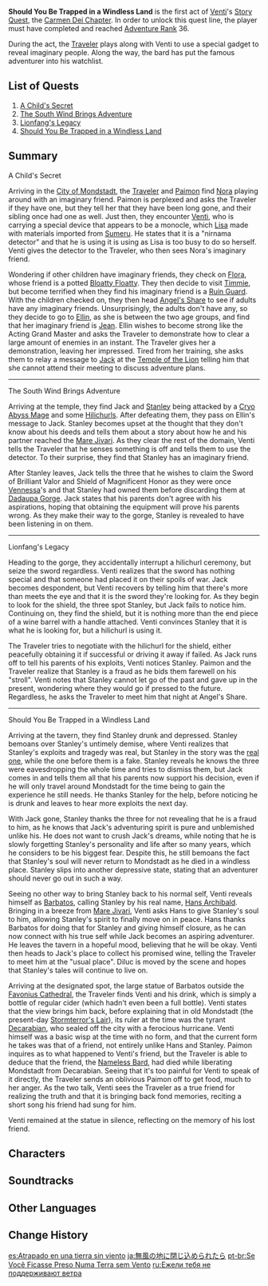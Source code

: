 {{Act Infobox
|image          = Story Card Carmen Dei Chapter Act I.png
|type           = Story
|chapter        = Carmen Dei Chapter
|actNum         = I
|character      = Venti
|ARReq          = 36
|storyQuestReq  = [[Trifolium Chapter]]: Act I - [[True Treasure]]
}}
'''Should You Be Trapped in a Windless Land''' is the first act of [[Venti]]'s [[Story Quest]], the [[Carmen Dei Chapter]]. In order to unlock this quest line, the player must have completed {{Quest|True Treasure}} and reached [[Adventure Rank]] 36.

During the act, the [[Traveler]] plays along with Venti to use a special gadget to reveal imaginary people. Along the way, the bard has put the famous adventurer into his watchlist.

==List of Quests==
# [[A Child's Secret]]
# [[The South Wind Brings Adventure]]
# [[Lionfang's Legacy]]
# [[Should You Be Trapped in a Windless Land (Quest)|Should You Be Trapped in a Windless Land]]

==Summary==
;A Child's Secret
Arriving in the [[City of Mondstadt]], the [[Traveler]] and [[Paimon]] find [[Nora]] playing around with an imaginary friend. Paimon is perplexed and asks the Traveler if they have one, but they tell her that they have been long gone, and their sibling once had one as well. Just then, they encounter [[Venti]], who is carrying a special device that appears to be a monocle, which [[Lisa]] made with materials imported from [[Sumeru]]. He states that it is a "nirnama detector" and that he is using it is using as Lisa is too busy to do so herself. Venti gives the detector to the Traveler, who then sees Nora's imaginary friend.

Wondering if other children have imaginary friends, they check on [[Flora]], whose friend is a potted [[Bloatty Floatty]]. They then decide to visit [[Timmie]], but become terrified when they find his imaginary friend is a [[Ruin Guard]]. With the children checked on, they then head [[Angel's Share]] to see if adults have any imaginary friends. Unsurprisingly, the adults don't have any, so they decide to go to [[Ellin]], as she is between the two age groups, and find that her imaginary friend is [[Jean]]. Ellin wishes to become strong like the Acting Grand Master and asks the Traveler to demonstrate how to clear a large amount of enemies in an instant. The Traveler gives her a demonstration, leaving her impressed. Tired from her training, she asks them to relay a message to [[Jack]] at the [[Temple of the Lion]] telling him that she cannot attend their meeting to discuss adventure plans.
----
;The South Wind Brings Adventure
Arriving at the temple, they find Jack and [[Stanley]] being attacked by a [[Cryo Abyss Mage]] and some [[Hilichurls]]. After defeating them, they pass on Ellin's message to Jack. Stanley becomes upset at the thought that they don't know about his deeds and tells them about a story about how he and his partner reached the [[Mare Jivari]]. As they clear the rest of the domain, Venti tells the Traveler that he senses something is off and tells them to use the detector. To their surprise, they find that Stanley has an imaginary friend.

After Stanley leaves, Jack tells the three that he wishes to claim the Sword of Brilliant Valor and Shield of Magnificent Honor as they were once [[Vennessa]]'s and that Stanley had owned them before discarding them at [[Dadaupa Gorge]]. Jack states that his parents don't agree with his aspirations, hoping that obtaining the equipment will prove his parents wrong. As they make their way to the gorge, Stanley is revealed to have been listening in on them.
----
;Lionfang's Legacy
Heading to the gorge, they accidentally interrupt a hilichurl ceremony, but seize the sword regardless. Venti realizes that the sword has nothing special and that someone had placed it on their spoils of war. Jack becomes despondent, but Venti recovers by telling him that there's more than meets the eye and that it is the sword they're looking for. As they begin to look for the shield, the three spot Stanley, but Jack fails to notice him. Continuing on, they find the shield, but it is nothing more than the end piece of a wine barrel with a handle attached. Venti convinces Stanley that it is what he is looking for, but a hilichurl is using it.

The Traveler tries to negotiate with the hilichurl for the shield, either peacefully obtaining it if successful or driving it away if failed. As Jack runs off to tell his parents of his exploits, Venti notices Stanley. Paimon and the Traveler realize that Stanley is a fraud as he bids them farewell on his "stroll". Venti notes that Stanley cannot let go of the past and gave up in the present, wondering where they would go if pressed to the future. Regardless, he asks the Traveler to meet him that night at Angel's Share.
----
;Should You Be Trapped in a Windless Land
Arriving at the tavern, they find Stanley drunk and depressed. Stanley bemoans over Stanley's untimely demise, where Venti realizes that Stanley's exploits and tragedy was real, but Stanley in the story was the [[Stanley (Historical)|real one]], while the one before them is a fake. Stanley reveals he knows the three were eavesdropping the whole time and tries to dismiss them, but Jack comes in and tells them all that his parents now support his decision, even if he will only travel around Mondstadt for the time being to gain the experience he still needs. He thanks Stanley for the help, before noticing he is drunk and leaves to hear more exploits the next day.

With Jack gone, Stanley thanks the three for not revealing that he is a fraud to him, as he knows that Jack's adventuring spirit is pure and unblemished unlike his. He does not want to crush Jack's dreams, while noting that he is slowly forgetting Stanley's personality and life after so many years, which he considers to be his biggest fear. Despite this, he still bemoans the fact that Stanley's soul will never return to Mondstadt as he died in a windless place. Stanley slips into another depressive state, stating that an adventurer should never go out in such a way.

Seeing no other way to bring Stanley back to his normal self, Venti reveals himself as [[Barbatos]], calling Stanley by his real name, [[Hans Archibald]]. Bringing in a breeze from [[Mare Jivari]], Venti asks Hans to give Stanley's soul to him, allowing Stanley's spirit to finally move on in peace. Hans thanks Barbatos for doing that for Stanley and giving himself closure, as he can now connect with his true self while Jack becomes an aspiring adventurer. He leaves the tavern in a hopeful mood, believing that he will be okay. Venti then heads to Jack's place to collect his promised wine, telling the Traveler to meet him at the "usual place". Diluc is moved by the scene and hopes that Stanley's tales will continue to live on.

Arriving at the designated spot, the large statue of Barbatos outside the [[Favonius Cathedral]], the Traveler finds Venti and his drink, which is simply a bottle of regular cider (which hadn't even been a full bottle). Venti states that the view brings him back, before explaining that in old Mondstadt (the present-day [[Stormterror's Lair]]), its ruler at the time was the tyrant [[Decarabian]], who sealed off the city with a ferocious hurricane. Venti himself was a basic wisp at the time with no form, and that the current form he takes was that of a friend, not entirely unlike Hans and Stanley. Paimon inquires as to what happened to Venti's friend, but the Traveler is able to deduce that the friend, the [[Nameless Bard]], had died while liberating Mondstadt from Decarabian. Seeing that it's too painful for Venti to speak of it directly, the Traveler sends an oblivious Paimon off to get food, much to her anger. As the two talk, Venti sees the Traveler as a true friend for realizing the truth and that it is bringing back fond memories, reciting a short song his friend had sung for him.

Venti remained at the statue in silence, reflecting on the memory of his lost friend.

==Characters==
{{Character Appearances|Should You Be Trapped in a Windless Land|type=Story Quest}}

==Soundtracks==
{{Soundtracks by Category Table|type=quest}}

==Other Languages==
{{Other Languages
|en      = Should You Be Trapped in a Windless Land
|zhs     = 若你困于无风之地
|zhs_rm  = Ruò Nǐ Kùn Yú Wúfēng zhī Dì
|zht     = 若你困於無風之地
|zht_rm  = Ruò Nǐ Kùn Yú Wúfēng zhī Dì
|zh_tl   = If You're Trapped in a Windless Place
|ja      = 無風の地に閉じ込められたら
|ja_rm   = Mufuu no Chi ni Tojikomeraretara
|ja_tl   = When You're Imprisoned in a Windless Ground
|ko      = 바람이 없는 곳에 갇힌다면
|ko_rm   = Baram-i Eomneun Got-e Gachindamyeon
|ko_tl   = If We're Trapped in a Windless Place
|es      = Atrapado en una tierra sin viento
|es_tl   = Trapped in a Windless Land
|fr      = Perdu en un lieu sans vent
|fr_tl   = Lost in a Windless Place
|ru      = Ежели тебя не поддерживают ветра
|ru_tl   = If Winds Don't Support You
|th      = หากติดอยู่ในที่ที่ไร้ลม
|th_rm   = 
|th_tl   = If Stuck in a Windless Place
|vi      = Nếu bạn bị nhốt ở nơi không có gió
|vi_tl   = If You Were Locked in a Windless Place
|de      = Im Land ohne Wind
|de_tl   = In a Land Without Wind
|id      = Ketika Engkau Terperangkap di Negeri Tanpa Angin
|id_tl   = When You're Trapped in a Windless Land
|pt      = Se Você Ficasse Preso Numa Terra sem Vento
|pt_tl   = If You Were Trapped in a Windless Land
|tr      = Rüzgarsız Bir Yerde Mahsur Kalmak
|tr_tl   = 
|it      = Prigioniero d'una terra senza vento
|it_tl   = 
}}

==Change History==
{{Change History|1.0}}

[[es:Atrapado en una tierra sin viento]]
[[ja:無風の地に閉じ込められたら]]
[[pt-br:Se Você Ficasse Preso Numa Terra sem Vento]]
[[ru:Ежели тебя не поддерживают ветра]]